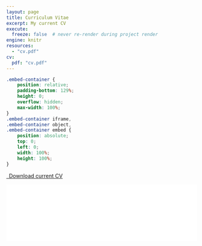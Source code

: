 ```yaml
---
layout: page
title: Curriculum Vitae
excerpt: My current CV
execute:
  freeze: false  # never re-render during project render
engine: knitr 
resources:
  - "cv.pdf"
cv:
  pdf: "cv.pdf"
---
```


```css
.embed-container {
    position: relative;
    padding-bottom: 129%;
    height: 0;
    overflow: hidden;
    max-width: 100%;
}
.embed-container iframe,
.embed-container object,
.embed-container embed {
    position: absolute;
    top: 0;
    left: 0;
    width: 100%;
    height: 100%;
}
```

```{=html}
<p class="text-center">
  <a class="btn btn-primary btn-lg cv-download" href="`r rmarkdown::metadata$cv$pdf`" target="_blank">
    <i class="fa-solid fa-file-arrow-down"></i>&ensp;Download current CV
  </a>
</p>
<div class="embed-container">
  <iframe src="`r rmarkdown::metadata$cv$pdf`#toolbar=0" style="border: 0.5px;width: 100%;"></iframe>
</div>
```
